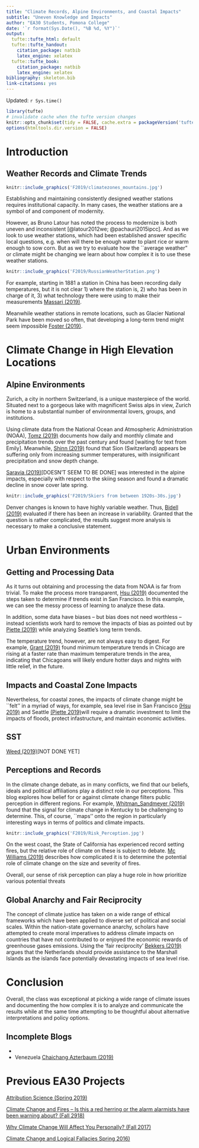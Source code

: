 ```yaml
---
title: "Climate Records, Alpine Environments, and Coastal Impacts"
subtitle: "Uneven Knowledge and Impacts"
author: "EA30 Students, Pomona College"
date: '`r format(Sys.Date(), "%B %d, %Y")`'
output:
  tufte::tufte_html: default
  tufte::tufte_handout:
    citation_package: natbib
    latex_engine: xelatex
  tufte::tufte_book:
    citation_package: natbib
    latex_engine: xelatex
bibliography: skeleton.bib
link-citations: yes
---
```

Updated: `r Sys.time()`

```r
library(tufte)
# invalidate cache when the tufte version changes
knitr::opts_chunk$set(tidy = FALSE, cache.extra = packageVersion('tufte'))
options(htmltools.dir.version = FALSE)
```
# Introduction

## Weather Records and Climate Trends

```r
knitr::include_graphics('F2019/climatezones_mountains.jpg')
```

Establishing and maintaining consistently designed weather stations requires institutional capacity. In many cases, the weather stations are a symbol of and component of modernity. 

However, as Bruno Latour has noted the process to modernize is both uneven and inconsistent [@latour2012we; @pachauri2015ipcc]. And as we look to use weather stations, which had been established answer specific local questions, e.g. when will there be enough water to plant rice or warm enough to sow corn. But as we try to evaluate how the ``average weather" or climate might be changing we learn about how complex it is to use these weather stations. 

```r
knitr::include_graphics('F2019/RussianWeatherStation.png')
```
For example, starting in 1881 a station in China has been recording daily temperatures, but it is not clear 1) where the station is, 2) who has been in charge of it, 3) what technology there were using to make their measurements [Massari (2019)](F2019/Massari/Massari0.html).

Meanwhile weather stations in remote locations, such as Glacier National Park have been moved so often, that developing a long-term trend might seem impossible [Foster (2019)](F2019/Foster/Foster2.html).

# Climate Change in High Elevation Locations

## Alpine Environments

Zurich, a city in northern Switzerland, is a unique masterpiece of the world. Situated next to a gorgeous lake with magnificent Swiss alps in view, Zurich is home to a substantial number of environmental lovers, groups, and institutions. 

Using climate data from the National Ocean and Atmospheric Administration (NOAA), [Tomz (2019)](F2019/Tomz/Tomz1.html) documents how daily and monthly climate and precipitation trends over the past century and found [waiting for text from Emily]. Meanwhile, [Shinn (2019)](F2019/Shinn/Shinn2.html) found that Sion (Switzerland) appears be suffering only from increasing summer temperatures, with insignificant precipitation and snow depth change. 

[Saravia (2019)](F2019/Saravia/Saravia0.html)[DOESN'T SEEM TO BE DONE] was interested in the alpine impacts, especially with respect to the skiing season and found a dramatic decline in snow cover late spring. 

```r
knitr::include_graphics('F2019/Skiers from between 1920s-30s.jpg')
```




Denver changes is known to have highly variable weather. Thus, [Bidell (2019)](F2019/Bidell/Bidell1.html) evaluated if there has been an increase in variability. Granted that the question is rather complicated, the results suggest more analysis is necessary to make a conclusive statement. 

# Urban Environments

## Getting and Processing Data

As it turns out obtaining and processing the data from NOAA is far from trivial. To make the process more transparent, [Hsu (2019)](F2019/Hsu0.html) documented the steps taken to determine if trends exist in San Francisco. In this example, we can see the messy process of learning to analyze these data.

In addition, some data have biases -- but bias does not need worthless -- instead scientists work hard to remove the impacts of bias as pointed out by [Piette (2019)](F2019/Piette/Piette2.html) while analyzing Seattle's long term trends.

The temperature trend, however, are not always easy to digest. For example, [Grant (2019)](F2019/Grant/Grant1.html) found minimum temperature trends in Chicago are rising at a faster rate than maximum temperature trends in the area, indicating that Chicagoans will likely endure hotter days and nights with little relief, in the future.

## Impacts and Coastal Zone Impacts

Nevertheless, for coastal zones, the impacts of climate change might be ``felt'' in a myriad of ways, for example, sea level rise in San Francisco [(Hsu 2019)](F2019/Hsu0.html) and Seattle [(Piette 2019)](F2019/Piette/Piette2.html)will require a dramatic investment to limit the impacts of floods, protect infastructure, and maintain economic activities.

## SST

[Weed (2019)](F2019/Weed/Weed0.html)[NOT DONE YET]



## Perceptions and Records

In the climate change debate, as in many conflicts, we find that our beliefs, ideals and political affiliations play a distinct role in our perceptions. This blog explores how belief for or against climate change filters public perception in different regions. For example, [Whitman_Sandmeyer (2019)](F2019/Whitman_Sandmeyer/Whitman_Sandmeyer2.html) found that the signal for climate change in Kentucky to be challenging to determine. This, of course, ``maps'' onto the region in particularly interesting ways in terms of politics and climate impacts.  

```r
knitr::include_graphics('F2019/Risk_Perception.jpg')
```

On the west coast, the State of California has experienced record setting fires, but the relative role of climate on these is subject to debate. [Mc Williams (2019)](F2019/McWilliams/McWilliams0.html) describes how complicated it is to determine the potential role of climate change on the size and severity of fires. 

Overall, our sense of risk perception can play a huge role in how prioritize various potential threats 

## Global Anarchy and Fair Reciprocity

The concept of climate justice has taken on a wide range of ethical frameworks which have been applied to diverse set of political and social scales. Within the nation-state governance anarchy, scholars have attempted to create moral imperatives to address climate impacts on countries that have not contributed to or enjoyed the economic rewards of greenhouse gases emissions. Using the 'fair reciprocity'  [Bekkers (2019)](F2019/Bekkers/Bekkers2.html) argues that the Netherlands should provide assistance to the Marshall Islands as the islands face potentially devastating impacts of sea level rise. 

# Conclusion

Overall, the class was exceptional at picking a wide range of climate issues and documenting the how complex it is to analyze and communicate the results while at the same time attempting to be thoughtful about alternative interpretations and policy options. 


## Incomplete Blogs

- 

- Venezuela [Chaichang Azterbaum (2019)](F2019/Chaichang_Azterbaum/Chaichang_Azterbaum.html)



# Previous EA30 Projects

[Attribution Science (Spring 2019)](S2019/index_2019S.html)

[Climate Change and Fires -- Is this a red herring or the alarm alarmists have been warning about? (Fall 2918)](F2018/index_2018F.html)

[Why Climate Change Will Affect You Personally? (Fall 2017)](F2017/index_2017F.html)

[Climate Change and Logical Fallacies Spring 2016)](S2017/index_2017S.html)
